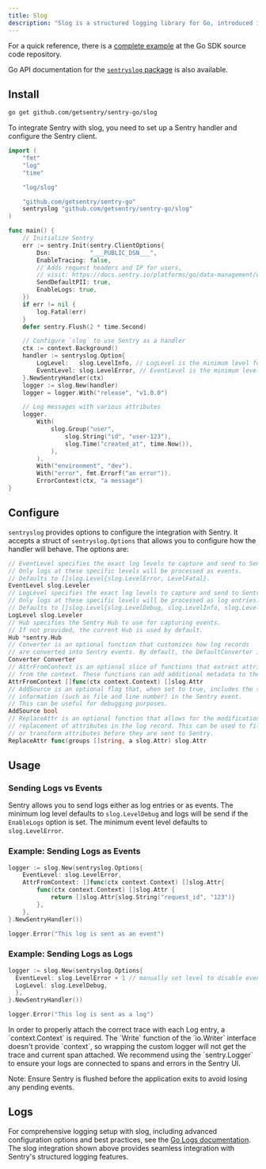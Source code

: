 ```yaml
---
title: Slog
description: "Slog is a structured logging library for Go, introduced in Go 1.21. This guide demonstrates how to integrate slog with Sentry to capture and send logs to Sentry."
---
```


For a quick reference, there is a [complete example](https://github.com/getsentry/sentry-go/tree/master/_examples/slog) at the Go SDK source code repository.

Go API documentation for the [`sentryslog` package](https://pkg.go.dev/github.com/getsentry/sentry-go/slog) is also available.

## Install

```bash
go get github.com/getsentry/sentry-go/slog
```

<Break />

<SignInNote />

To integrate Sentry with slog, you need to set up a Sentry handler and configure the Sentry client.

```go
import (
	"fmt"
	"log"
	"time"

	"log/slog"

	"github.com/getsentry/sentry-go"
	sentryslog "github.com/getsentry/sentry-go/slog"
)

func main() {
	// Initialize Sentry
	err := sentry.Init(sentry.ClientOptions{
		Dsn:           "___PUBLIC_DSN___",
		EnableTracing: false,
		// Adds request headers and IP for users,
		// visit: https://docs.sentry.io/platforms/go/data-management/data-collected/ for more info
		SendDefaultPII: true,
		EnableLogs: true,
	})
	if err != nil {
		log.Fatal(err)
	}
	defer sentry.Flush(2 * time.Second)

	// Configure `slog` to use Sentry as a handler
	ctx := context.Background()
	handler := sentryslog.Option{
		LogLevel:   slog.LevelInfo, // LogLevel is the minimum level for sending logs to Sentry.
		EventLevel: slog.LevelError, // EventLevel is the minimum level for sending events to Sentry.
	}.NewSentryHandler(ctx)
	logger := slog.New(handler)
	logger = logger.With("release", "v1.0.0")

	// Log messages with various attributes
	logger.
		With(
			slog.Group("user",
				slog.String("id", "user-123"),
				slog.Time("created_at", time.Now()),
			),
		).
		With("environment", "dev").
		With("error", fmt.Errorf("an error")).
		ErrorContext(ctx, "a message")
}
```

## Configure

`sentryslog` provides options to configure the integration with Sentry. It accepts a struct of `sentryslog.Options` that allows you to configure how the handler will behave. The options are:

```go
// EventLevel specifies the exact log levels to capture and send to Sentry as Events.
// Only logs at these specific levels will be processed as events.
// Defaults to []slog.Level{slog.LevelError, LevelFatal}.
EventLevel slog.Leveler
// LogLevel specifies the exact log levels to capture and send to Sentry as Log entries
// Only logs at these specific levels will be processed as log entries.
// Defaults to []slog.Level{slog.LevelDebug, slog.LevelInfo, slog.LevelWarn, slog.LevelError, LevelFatal}.
LogLevel slog.Leveler
// Hub specifies the Sentry Hub to use for capturing events.
// If not provided, the current Hub is used by default.
Hub *sentry.Hub
// Converter is an optional function that customizes how log records
// are converted into Sentry events. By default, the DefaultConverter is used.
Converter Converter
// AttrFromContext is an optional slice of functions that extract attributes
// from the context. These functions can add additional metadata to the log entry.
AttrFromContext []func(ctx context.Context) []slog.Attr
// AddSource is an optional flag that, when set to true, includes the source
// information (such as file and line number) in the Sentry event.
// This can be useful for debugging purposes.
AddSource bool
// ReplaceAttr is an optional function that allows for the modification or
// replacement of attributes in the log record. This can be used to filter
// or transform attributes before they are sent to Sentry.
ReplaceAttr func(groups []string, a slog.Attr) slog.Attr
```

## Usage

### Sending Logs vs Events

Sentry allows you to send logs either as log entries or as events. The minimum log level defaults to `slog.LevelDebug` and logs will be send if the `EnableLogs` option is set. The minimum event level defaults to `slog.LevelError`.

### Example: Sending Logs as Events

```go
logger := slog.New(sentryslog.Options{
	EventLevel: slog.LevelError,
	AttrFromContext: []func(ctx context.Context) []slog.Attr{
		func(ctx context.Context) []slog.Attr {
			return []slog.Attr{slog.String("request_id", "123")}
		},
	},
}.NewSentryHandler())

logger.Error("This log is sent as an event")
```

### Example: Sending Logs as Logs

```go
logger := slog.New(sentryslog.Options{
  EventLevel: slog.LevelError + 1 // manually set level to disable event logs
  LogLevel: slog.LevelDebug,
  },
}.NewSentryHandler())

logger.Error("This log is sent as a log")
```

<Alert>
  In order to properly attach the correct trace with each Log entry, a
  `context.Context` is required. The `Write` function of the `io.Writer`
  interface doesn't provide `context`, so wrapping the custom logger will not
  get the trace and current span attached. We recommend using the
  `sentry.Logger` to ensure your logs are connected to spans and errors in the
  Sentry UI.
</Alert>


<SignInNote />


Note: Ensure Sentry is flushed before the application exits to avoid losing any pending events.

## Logs

For comprehensive logging setup with slog, including advanced configuration options and best practices, see the [Go Logs documentation](/platforms/go/logs/). The slog integration shown above provides seamless integration with Sentry's structured logging features.

